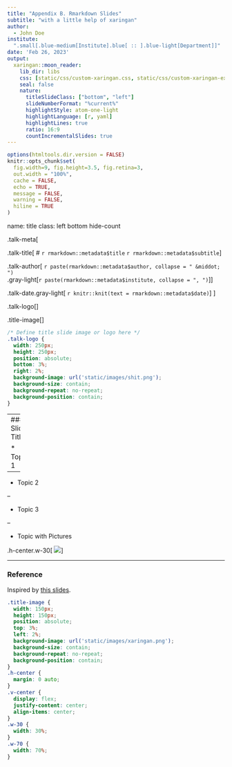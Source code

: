 ```yaml
---
title: "Appendix B. Rmarkdown Slides"
subtitle: "with a little help of xaringan"
author:
  - John Doe
institute:
  ".small[.blue-medium[Institute].blue[ :: ].blue-light[Department]]"
date: 'Feb 26, 2023'
output:
  xaringan::moon_reader:
    lib_dir: libs
    css: [static/css/custom-xaringan.css, static/css/custom-xaringan-extra.css]
    seal: false
    nature:
      titleSlideClass: ["bottom", "left"]
      slideNumberFormat: "%current%"
      highlightStyle: atom-one-light
      highlightLanguage: [r, yaml]
      highlightLines: true
      ratio: 16:9
      countIncrementalSlides: true
---
```


```r
options(htmltools.dir.version = FALSE)
knitr::opts_chunk$set(
  fig.width=9, fig.height=3.5, fig.retina=3,
  out.width = "100%",
  cache = FALSE,
  echo = TRUE,
  message = FALSE,
  warning = FALSE,
  hiline = TRUE
)
```

name: title
class: left bottom hide-count

<!-- Title Slide -->

<!-- <div class="talk-logo"></div> -->

.talk-meta[

.talk-title[
  # `r rmarkdown::metadata$title`
  `r rmarkdown::metadata$subtitle`
]

.talk-author[
  `r paste(rmarkdown::metadata$author, collapse = " &middot; ")`<br>
  .gray-light[`r paste(rmarkdown::metadata$institute, collapse = ", ")`]
]

.talk-date.gray-light[
  `r knitr::knit(text = rmarkdown::metadata$date)`
]
]

.talk-logo[]

.title-image[]

```css
/* Define title slide image or logo here */
.talk-logo {
  width: 250px;
  height: 250px;
  position: absolute;
  bottom: 3%;
  right: 2%;
  background-image: url('static/images/shit.png');
  background-size: contain;
  background-repeat: no-repeat;
  background-position: contain;
}
```

<!-- Slide Logo and Slide Border ----

All slides except "title" and "inverse" slides
have the Color Bar and logo.

Additional classes are provided to disable both:

- `class: no-logo` hides the logo
- `class: no-border` hides the border

or to force either to be shown

- `class: slide-logo` shows the logo
- `class: slide-border` shows the border
-->

---
### Slide Title

* Topic 1

--

* Topic 2

--

* Topic 3

--

* Topic with Pictures

.h-center.w-30[
![](static/images/fun.gif)
]

---
### Reference

Inspired by [this slides](https://github.com/tgerke/github-actions-with-r).

```css
.title-image {
  width: 150px;
  height: 150px;
  position: absolute;
  top: 3%;
  left: 2%;
  background-image: url('static/images/xaringan.png');
  background-size: contain;
  background-repeat: no-repeat;
  background-position: contain;
}
.h-center {
  margin: 0 auto;
}
.v-center {
  display: flex;
  justify-content: center;
  align-items: center;
}
.w-30 {
  width: 30%;
}
.w-70 {
  width: 70%;
}
```
